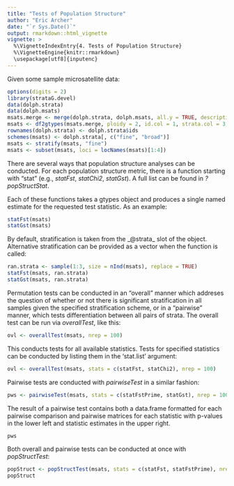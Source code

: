 ```yaml
---
title: "Tests of Population Structure"
author: "Eric Archer"
date: "`r Sys.Date()`"
output: rmarkdown::html_vignette
vignette: >
  %\VignetteIndexEntry{4. Tests of Population Structure}
  %\VignetteEngine{knitr::rmarkdown}
  \usepackage[utf8]{inputenc}
---
```

Given some sample microsatellite data:
```r
options(digits = 2)
library(strataG.devel)
data(dolph.strata)
data(dolph.msats)
msats.merge <- merge(dolph.strata, dolph.msats, all.y = TRUE, description = date())
msats <- df2gtypes(msats.merge, ploidy = 2, id.col = 1, strata.col = 3, loc.col = 5)
rownames(dolph.strata) <- dolph.strata$ids
schemes(msats) <- dolph.strata[, c("fine", "broad")]
msats <- stratify(msats, "fine")
msats <- subset(msats, loci = locNames(msats)[1:4])
```

There are several ways that population structure analyses can be conducted. For each population structure metric, there is a function starting with "stat" (e.g., _statFst_, _statChi2_, _statGst_). A full list can be found in _?popStructStat_.

Each of these functions takes a gtypes object and produces a single named estimate for the requested test statistic. As an example:
```r
statFst(msats)
statGst(msats)
```

By default, stratification is taken from the _@strata_ slot of the object. Alternative stratification can be provided as a vector when the function is called:
```r
ran.strata <- sample(1:3, size = nInd(msats), replace = TRUE)
statFst(msats, ran.strata)
statGst(msats, ran.strata)
```

Permutation tests can be conducted in an "overall" manner which addreses the question of whether or not there is significant stratification in all samples given the specified stratification scheme, or in a "pairwise" manner, which tests differentiation between all pairs of strata. The overall test can be run via _overallTest_, like this:
```r
ovl <- overallTest(msats, nrep = 100)
```

This conducts tests for all available statistics. Tests for specified statistics can be conducted by listing them in the 'stat.list' argument:
```r
ovl <- overallTest(msats, stats = c(statFst, statChi2), nrep = 100)
```

Pairwise tests are conducted with _pairwiseTest_ in a similar fashion:
```r
pws <- pairwiseTest(msats, stats = c(statFstPrime, statGst), nrep = 100)
```

The result of a pairwise test contains both a data.frame formatted for each pairwise comparison and pairwise matrices for each statistic with p-values in the lower left and statistic estimates in the upper right.
```r
pws
```

Both overall and pairwise tests can be conducted at once with _popStructTest_: 
```r
popStruct <- popStructTest(msats, stats = c(statFst, statFstPrime), nrep = 100, quietly = TRUE)
popStruct
```